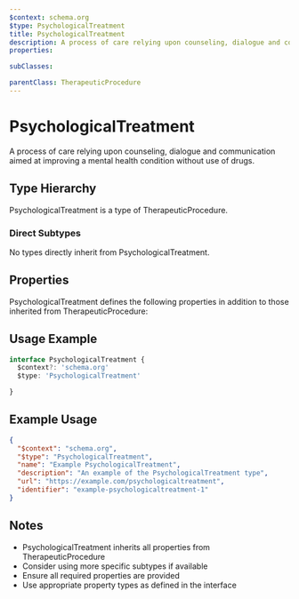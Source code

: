 ```yaml
---
$context: schema.org
$type: PsychologicalTreatment
title: PsychologicalTreatment
description: A process of care relying upon counseling, dialogue and communication  aimed at improving a mental health condition without use of drugs.
properties:

subClasses:

parentClass: TherapeuticProcedure
---
```


# PsychologicalTreatment

A process of care relying upon counseling, dialogue and communication  aimed at improving a mental health condition without use of drugs.

## Type Hierarchy

PsychologicalTreatment is a type of TherapeuticProcedure.

### Direct Subtypes

No types directly inherit from PsychologicalTreatment.

## Properties

PsychologicalTreatment defines the following properties in addition to those inherited from TherapeuticProcedure:



## Usage Example

```typescript
interface PsychologicalTreatment {
  $context?: 'schema.org'
  $type: 'PsychologicalTreatment'

}
```

## Example Usage

```json
{
  "$context": "schema.org",
  "$type": "PsychologicalTreatment",
  "name": "Example PsychologicalTreatment",
  "description": "An example of the PsychologicalTreatment type",
  "url": "https://example.com/psychologicaltreatment",
  "identifier": "example-psychologicaltreatment-1"
}
```

## Notes

- PsychologicalTreatment inherits all properties from TherapeuticProcedure
- Consider using more specific subtypes if available
- Ensure all required properties are provided
- Use appropriate property types as defined in the interface
